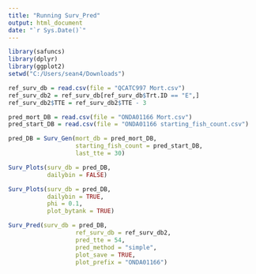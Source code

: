 ```yaml
---
title: "Running Surv_Pred"
output: html_document
date: "`r Sys.Date()`"
---
```


```r
library(safuncs)
library(dplyr)
library(ggplot2)
setwd("C:/Users/sean4/Downloads")

ref_surv_db = read.csv(file = "QCATC997 Mort.csv")
ref_surv_db2 = ref_surv_db[ref_surv_db$Trt.ID == "E",]
ref_surv_db2$TTE = ref_surv_db2$TTE - 3

pred_mort_DB = read.csv(file = "ONDA01166 Mort.csv")
pred_start_DB = read.csv(file = "ONDA01166 starting_fish_count.csv")

pred_DB = Surv_Gen(mort_db = pred_mort_DB,
                   starting_fish_count = pred_start_DB,
                   last_tte = 30)
```

```r
Surv_Plots(surv_db = pred_DB,
           dailybin = FALSE)

Surv_Plots(surv_db = pred_DB,
           dailybin = TRUE,
           phi = 0.1,
           plot_bytank = TRUE)
```


```r
Surv_Pred(surv_db = pred_DB,
                   ref_surv_db = ref_surv_db2,
                   pred_tte = 54,
                   pred_method = "simple",
                   plot_save = TRUE,
                   plot_prefix = "ONDA01166")
```



